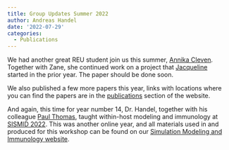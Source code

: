 ```yaml
---
title: Group Updates Summer 2022
author: Andreas Handel
date: '2022-07-29'
categories:
  - Publications
---
```



We had another great REU student join us this summer, [Annika Cleven](/people/annika-cleven/). Together with Zane, she continued work on a project that [Jacqueline](/people/jacqueline-dworaczyk/) started in the prior year. The paper should be done soon.

We also published a few more papers this year, links with locations where you can find the papers are in the [publications](/publications.html) section of the website. 

And again, this time for year number 14, Dr. Handel, together with his colleague [Paul Thomas](https://www.stjude.org/directory/t/paul-thomas.html), taught within-host modeling and immunology at [SISMID 2022](https://andreashandel.github.io/SISMID2022/). This was another online year, and  all materials used in and produced for this workshop can be found on our [Simulation Modeling and Immunology website](https://andreashandel.github.io/SMIcourse/).

